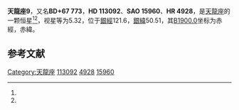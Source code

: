 {{Starbox begin
| name = 天龍座9
}}
{{Starbox observe
| epoch = [[J2000.0|J2000.0]]
| constell = [[天龍座|天龍座]]<ref name=SIMBAD>{{cite web
 | url=http://simbad.u-strasbg.fr/simbad/sim-id?Ident=HR+4928
 | title=Pulsating variable Star
 | publisher=Centre de Données astronomiques de Strasbourg
 | work=SIMBAD
 | accessdate=2012-07-13
 | archive-date=2020-10-21
 | archive-url=https://web.archive.org/web/20201021191326/http://simbad.u-strasbg.fr/simbad/sim-id?Ident=HR+4928
 | dead-url=no
 }}</ref><ref name=DATA>{{cite web
 | url=http://vizier.u-strasbg.fr/viz-bin/VizieR-5?-out.add=.&-source=5050&-corr=PK=HR&-out.max=9999&HR=4928
 | title=VizieR Detailed Page
 | accessdate=2012-07-13
 | archive-date=2020-10-21
 | archive-url=https://web.archive.org/web/20201021191330/http://vizier.u-strasbg.fr/viz-bin/VizieR-5?-out.add=.&-source=5050&-corr=PK%3DHR&-out.max=9999&HR=4928
 | dead-url=no
 }}</ref>
| 星官 = 
| ra = {{RA|12|59|55.1}}<ref name=SIMBAD /><ref name=DATA />
| dec = {{DEC|+66|35|50}}<ref name=SIMBAD /><ref name=DATA />
| appmag_v = 5.32<ref name=SIMBAD /><ref name=DATA />
}}
{{Starbox character
| class = K2III<ref name=SIMBAD /><ref name=DATA />
| b-v = 1.29<ref name=SIMBAD /><ref name=DATA />
| u-b = 1.29<ref name=SIMBAD /><ref name=DATA />
| r-i = <ref name=SIMBAD /><ref name=DATA />
| variable = 
}}
{{Starbox astrometry
| radial_v = 1.29
| prop_mo_ra = -30
| parallax = 0.005
| p_error = 
}}
{{Starbox catalog
| names =BD+67 773，[[SAO星表|SAO]] 15960，[[HD星表|HD]] 113092，[[HR星表|HR]] 4928}}
{{Starbox reference |Simbad=HR+4928}}
{{Starbox end}}

'''天龍座9'''，又名'''BD+67 773'''，'''HD 113092'''、'''SAO 15960'''、'''HR 4928'''，是[[天龍座|天龍座]]的一颗恒星<ref name=SIMBAD /><ref name=DATA />，视星等为5.32，位于[[銀道座標系|銀經]]121.6，[[銀道座標系|銀緯]]50.51，其[[B1900.0|B1900.0]]坐标为赤經{{RA|12|56|8.4}}，赤緯{{DEC|+67|50.51|12}}。

== 参考文献 ==
{{reflist}}

{{star-stub}}

{{天龍座恒星}}
[[Category:天龍座|Category:天龍座]]
[[Category:HD和HDE天體|113092]]
[[Category:HR天體|4928]]
[[Category:SAO天體|15960]]